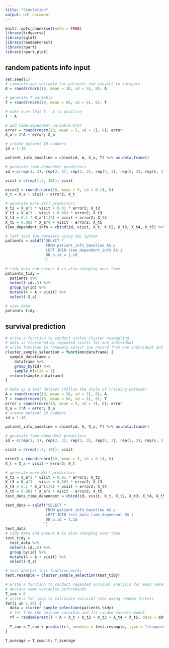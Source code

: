 ```yaml
---
title: "Simulation"
output: pdf_document
---
```


```r
knitr::opts_chunk$set(echo = TRUE)
library(tidyverse)
library(sqldf)
library(randomForest)
library(rpart)
library(rpart.plot)
```

## random patients info input
```r
set.seed(1)
# simulate age variable for patients and convert to integers
A = round(rnorm(10, mean = 30, sd = 5), 0); A

# generate T variable
T = round(rnorm(10, mean = 60, sd = 5), 0); T

# make sure that T - A is positive
T - A

# add time-dependent variable X(a)
error = round(rnorm(10, mean = 5, sd = 1), 0); error
X_a = 2*A + error; X_a

# create patient ID numbers
id = 1:10

patient_info_baseline = cbind(id, A, X_a, T) %>% as.data.frame()

# generate time-dependent predictors
id = c(rep(1, 3), rep(2, 3), rep(3, 3), rep(4, 3), rep(5, 3), rep(6, 3), rep(7, 3), rep(8, 3), rep(9, 3), rep(10, 3)); id

visit = c(rep(1:3, 10)); visit

error2 = round(rnorm(10, mean = 5, sd = 0.1), 0)
X_t = X_a + visit + error2; X_t

# generate more X(t) predictors
X_t2 = X_a^2 * visit + 0.01 * error2; X_t2
X_t3 = X_a^3 - visit + 0.001 * error2; X_t3
X_t4 = 0.1 * X_a^(1/2) + visit + error2; X_t4
X_t5 = 0.001 * X_a^4 + visit - error2; X_t5
time_dependent_info = cbind(id, visit, X_t, X_t2, X_t3, X_t4, X_t5) %>% as.data.frame()

# left join two datasets using SQL syntax
patients = sqldf("SELECT *
                  FROM patient_info_baseline AS p
                  LEFT JOIN time_dependent_info AS j
                  ON p.id = j.id
                 ")

# tidy data and ensure A is also changing over time
patients_tidy = 
  patients %>% 
  select(-id..5) %>% 
  group_by(id) %>% 
  mutate(A = A + visit) %>% 
  select(-X_a)

# view data
patients_tidy

```

## survival prediction
```r
# write a function to conduct within-cluster resampling
# data is clustered by repeated visits for one individual
# write function to randomly select one record from one individual and store the results
cluster_sample_selection = function(dataframe) {
  sample_dataframe = 
    dataframe %>% 
    group_by(id) %>% 
    sample_n(size = 1)
  return(sample_dataframe)  
}

# make up a test dataset (follow the style of training dataset)
A = round(rnorm(10, mean = 30, sd = 5), 0); A
T = round(rnorm(10, mean = 60, sd = 5), 0); T
error = round(rnorm(10, mean = 5, sd = 1), 0); error
X_a = 2*A + error; X_a
# create patient ID numbers
id = 1:10

patient_info_baseline = cbind(id, A, X_a, T) %>% as.data.frame()

# generate time-dependent predictors
id = c(rep(1, 3), rep(2, 3), rep(3, 3), rep(4, 3), rep(5, 3), rep(6, 3), rep(7, 3), rep(8, 3), rep(9, 3), rep(10, 3)); id

visit = c(rep(1:3, 10)); visit

error2 = round(rnorm(10, mean = 5, sd = 0.1), 0)
X_t = X_a + visit + error2; X_t

# generate more X(t) predictors
X_t2 = X_a^2 * visit + 0.01 * error2; X_t2
X_t3 = X_a^3 - visit + 0.001 * error2; X_t3
X_t4 = 0.1 * X_a^(1/2) + visit + error2; X_t4
X_t5 = 0.001 * X_a^4 + visit - error2; X_t5
test_data_time_dependent = cbind(id, visit, X_t, X_t2, X_t3, X_t4, X_t5) %>% as.data.frame()

test_data = sqldf("SELECT *
                  FROM patient_info_baseline AS p
                  LEFT JOIN test_data_time_dependent AS t
                  ON p.id = t.id
                 ")
test_data
# tidy data and ensure A is also changing over time
test_tidy = 
  test_data %>% 
  select(-id..5) %>% 
  group_by(id) %>% 
  mutate(A = A + visit) %>% 
  select(-X_a)

# test whether this function works
test.resample = cluster_sample_selection(test_tidy)

# write a function to conduct repeated survival analysis for each resampled data
# declare some variables beforehands
T_sum = 0
# write a for loop to calculate survival rate using random forests
for(i in 1:10) {
  data = cluster_sample_selection(patients_tidy)
  # let T be the outcome varaible and fit random forests model
  rf = randomForest(T ~ A + X_t + X_t2 + X_t3 + X_t4 + X_t5, data = data, mtry = 2)
  
  T_sum = T_sum + predict(rf, newdata = test.resample, type = "response")
}

T_average = T_sum/10; T_average
```

```r

```

